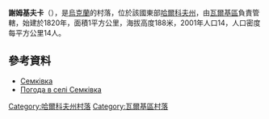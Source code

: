 {{coord|49|52|53|N|35|39|6|E|scale:100000_region:UA|display=title}}

'''謝姆基夫卡'''（{{lang-uk|Семківка}}），是[[烏克蘭|烏克蘭]]的村落，位於該國東部[[哈爾科夫州|哈爾科夫州]]，由[[瓦爾基區|瓦爾基區]]負責管轄，始建於1820年，面積1平方公里，海拔高度188米，2001年人口14，人口密度每平方公里14人。

==參考資料==
* [http://gska2.rada.gov.ua/pls/z7502/A005?rdat1=09.01.2009&rf7571=32563 Семківка]{{dead link|date=2018年4月 |bot=InternetArchiveBot |fix-attempted=yes }}
* [http://weather.in.ua/ua/har'kovskaja/23621 Погода в селі Семківка]{{Wayback|url=http://weather.in.ua/ua/har'kovskaja/23621 |date=20160323035443 }}

{{DEFAULTSORT:Семківка}}
[[Category:哈爾科夫州村落|Category:哈爾科夫州村落]]
[[Category:瓦爾基區村落|Category:瓦爾基區村落]]


{{Kharkiv-geo-stub}}